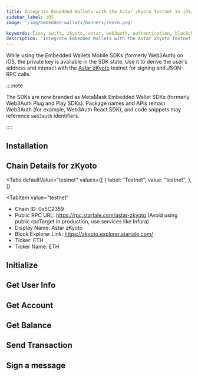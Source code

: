 ```yaml
---
title: Integrate Embedded Wallets with the Astar zKyoto Testnet in iOS/Swift Applications
sidebar_label: iOS
image: '/img/embedded-wallets/banners/zkevm.png'

keywords: [ios, swift, zkyoto, astar, web3auth, authentication, blockchain]
description: 'Integrate Embedded Wallets with the Astar zKyoto Testnet in iOS/Swift Applications | Embedded Wallets'
---
```



<SEO
  title="Integrate Embedded Wallets with the Astar zKyoto Testnet in iOS/Swift Applications"
  description="Integrate Embedded Wallets with the Astar zKyoto Testnet in iOS/Swift Applications | Embedded Wallets"
  image="https://docs.metamask.io/img/embedded-wallets/banners/zkevm.png"
  slug="/embedded-wallets/connect-blockchain/evm/zkyoto/ios"
/>

While using the Embedded Wallets Mobile SDKs (formerly Web3Auth) on iOS, the private key is available in the SDK state. Use it to derive the user's address and interact with the [Astar zKyoto](https://docs.astar.network/docs/build/zkEVM/quickstart) testnet for signing and JSON-RPC calls.

::::note

The SDKs are now branded as MetaMask Embedded Wallet SDKs (formerly Web3Auth Plug and Play SDKs). Package names and APIs remain Web3Auth (for example, Web3Auth React SDK), and code snippets may reference `web3auth` identifiers.

::::

## Installation

<InstallationSnippet />

## Chain Details for zKyoto

<Tabs
 defaultValue="testnet"
  values={[
    { label: "Testnet", value: "testnet", },
  ]}
>
<TabItem
  value="testnet"
>

- Chain ID: 0x5C2359
- Public RPC URL: https://rpc.startale.com/astar-zkyoto (Avoid using public rpcTarget in production, use services like Infura)
- Display Name: Astar zKyoto
- Block Explorer Link: https://zkyoto.explorer.startale.com/
- Ticker: ETH
- Ticker Name: ETH

</TabItem>
</Tabs>

## Initialize

<InitialisationSnippet />

## Get User Info

<UserInfoSnippet />

## Get Account

<GetAccountSnippet />

## Get Balance

<GetBalanceSnippet />

## Send Transaction

<SendTransactionSnippet />

## Sign a message

<SignMessageSnippet />
